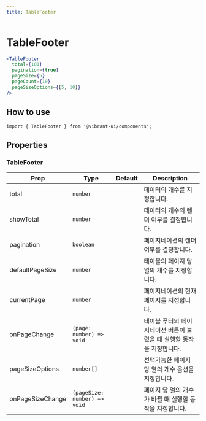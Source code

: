 ```yaml
---
title: TableFooter
---
```


# TableFooter

```jsx live
<TableFooter
  total={101}
  pagination={true}
  pageSize={5}
  pageCount={10}
  pageSizeOptions={[5, 10]}
/>
```

## How to use

```tsx
import { TableFooter } from '@vibrant-ui/components';
```

## Properties

### TableFooter

| Prop             | Type                         | Default | Description                                                           |
| ---------------- | ---------------------------- | ------- | --------------------------------------------------------------------- |
| total            | `number`                     |         | 데이터의 개수를 지정합니다.                                           |
| showTotal        | `number`                     |         | 데이터의 개수의 렌더 여부를 결정합니다.                               |
| pagination       | `boolean`                    |         | 페이지네이션의 렌더 여부를 결정합니다.                                |
| defaultPageSize  | `number`                     |         | 테이블의 페이지 당 열의 개수를 지정합니다.                            |
| currentPage      | `number`                     |         | 페이지네이션의 현재 페이지를 지정합니다.                              |
| onPageChange     | `(page: number) => void`     |         | 테이블 푸터의 페이지네이션 버튼이 눌렸을 때 실행할 동작을 지정합니다. |
| pageSizeOptions  | `number[]`                   |         | 선택가능한 페이지 당 열의 개수 옵션을 지정합니다.                     |
| onPageSizeChange | `(pageSize: number) => void` |         | 페이지 당 열의 개수가 바뀔 때 실행할 동작을 지정합니다.               |
